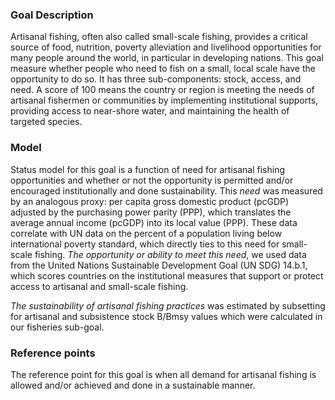 ### Goal Description

Artisanal fishing, often also called small-scale fishing, provides a critical source of food, nutrition, poverty alleviation and livelihood opportunities for many people around the world, in particular in developing nations. This goal measure whether people who need to fish on a small, local scale have the opportunity to do so. It has three sub-components: stock, access, and need. A score of 100 means the country or region is meeting the needs of artisanal fishermen or communities by implementing institutional supports, providing access to near-shore water, and maintaining the health of targeted species. 

### Model  

Status model for this goal is a function of need for artisanal fishing opportunities and whether or not
the opportunity is permitted and/or encouraged institutionally and done sustainability. This _need_ was measured by an analogous proxy: per capita gross domestic product (pcGDP) adjusted by the purchasing power parity (PPP), which translates the average annual income (pcGDP) into its local value (PPP). These data correlate with UN data on the percent of a population living below international poverty standard, which directly ties to this need for small-scale fishing. _The opportunity or ability to meet this need_, we used data from the United Nations Sustainable Development Goal (UN SDG) 14.b.1, which scores countries on the institutional measures that support or protect access to artisanal and small-scale fishing.

_The sustainability of artisanal fishing practices_ was estimated by subsetting for artisanal and subsistence stock B/Bmsy values which were calculated in our fisheries sub-goal.
 

### Reference points 

The reference point for this goal is when all demand for artisanal fishing is allowed and/or achieved and done in a sustainable manner.




